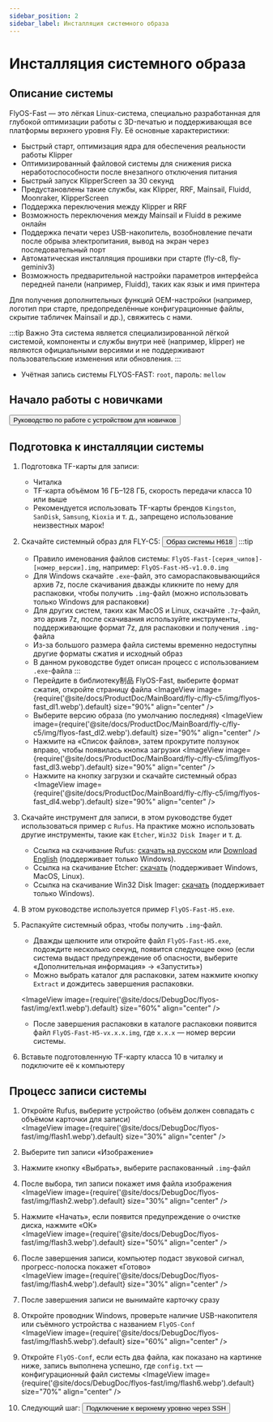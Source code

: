 ```yaml
---
sidebar_position: 2
sidebar_label: Инсталляция системного образа
---
```



# Инсталляция системного образа

## Описание системы
FlyOS-Fast — это лёгкая Linux-система, специально разработанная для глубокой оптимизации работы с 3D-печатью и поддерживающая все платформы верхнего уровня Fly. Её основные характеристики:

- Быстрый старт, оптимизация ядра для обеспечения реальности работы Klipper
- Оптимизированный файловой системы для снижения риска неработоспособности после внезапного отключения питания
- Быстрый запуск KlipperScreen за 30 секунд
- Предустановлены такие службы, как Klipper, RRF, Mainsail, Fluidd, Moonraker, KlipperScreen
- Поддержка переключения между Klipper и RRF
- Возможность переключения между Mainsail и Fluidd в режиме онлайн
- Поддержка печати через USB-накопитель, возобновление печати после обрыва электропитания, вывод на экран через последовательный порт
- Автоматическая инсталляция прошивки при старте (fly-c8, fly-geminiv3)
- Возможность предварительной настройки параметров интерфейса передней панели (например, Fluidd), таких как язык и имя принтера

Для получения дополнительных функций OEM-настройки (например, логотип при старте, предопределённые конфигурационные файлы, скрытие табличек Mainsail и др.), свяжитесь с нами.

:::tip Важно
Эта система является специализированной лёгкой системой, компоненты и службы внутри неё (например, klipper) не являются официальными версиями и не поддерживают пользовательские изменения или обновления.
:::


- Учётная запись системы FLYOS-FAST: `root`, пароль: `mellow`


## Начало работы с новичками

<Button variant="contained" disableElevation component="a" rel="noopener" href="/docs/DebugDoc/baodian/host/">Руководство по работе с устройством для новичков</Button>


## Подготовка к инсталляции системы

1. Подготовка TF-карты для записи:
    - Читалка
    - TF-карта объёмом 16 ГБ–128 ГБ, скорость передачи класса 10 или выше
    - Рекомендуется использовать TF-карты брендов `Kingston`, `SanDisk`, `Samsung`, `Kioxia` и т. д., запрещено использование неизвестных марок!

2. Скачайте системный образ для FLY-C5: <Button variant="contained" disableElevation component="a" rel="noopener" href="https://g-ofpa1390.coding.net/public-artifacts/3D-Printers/flyos-fast/packages">Образ системы H618</Button>
    :::tip
    - Правило именования файлов системы: `FlyOS-Fast-[серия_чипов]-[номер_версии].img`, например: `FlyOS-Fast-H5-v1.0.0.img`
    - Для Windows скачайте `.exe`-файл, это самораспаковывающийся архив 7z, после скачивания дважды кликните по нему для распаковки, чтобы получить `.img`-файл (можно использовать только Windows для распаковки)
    - Для других систем, таких как MacOS и Linux, скачайте `.7z`-файл, это архив 7z, после скачивания используйте инструменты, поддерживающие формат 7z, для распаковки и получения `.img`-файла
    - Из-за большого размера файла системы временно недоступны другие форматы сжатия и исходный образ
    - В данном руководстве будет описан процесс с использованием `.exe`-файла
    :::
    - Перейдите в библиотеку制品 FlyOS-Fast, выберите формат сжатия, откройте страницу файла
    <ImageView image={require('@site/docs/ProductDoc/MainBoard/fly-c/fly-c5/img/flyos-fast_dl1.webp').default} size="90%" align="center" />
    - Выберите версию образа (по умолчанию последняя)
    <ImageView image={require('@site/docs/ProductDoc/MainBoard/fly-c/fly-c5/img/flyos-fast_dl2.webp').default} size="90%" align="center" />
    - Нажмите на «Список файлов», затем прокрутите ползунок вправо, чтобы появилась кнопка загрузки
    <ImageView image={require('@site/docs/ProductDoc/MainBoard/fly-c/fly-c5/img/flyos-fast_dl3.webp').default} size="90%" align="center" />
    - Нажмите на кнопку загрузки и скачайте системный образ
    <ImageView image={require('@site/docs/ProductDoc/MainBoard/fly-c/fly-c5/img/flyos-fast_dl4.webp').default} size="90%" align="center" />


3. Скачайте инструмент для записи, в этом руководстве будет использоваться пример с `Rufus`. На практике можно использовать другие инструменты, такие как `Etcher`, `Win32 Disk Imager` и т. д.
    - Ссылка на скачивание Rufus: [скачать на русском](https://rufus.ie/zh/#download) или [Download English](https://rufus.ie/en/#download) (поддерживает только Windows).
    - Ссылка на скачивание Etcher: [скачать](https://etcher.balena.io/#download-etcher) (поддерживает Windows, MacOS, Linux).
    - Ссылка на скачивание Win32 Disk Imager: [скачать](https://sourceforge.net/projects/win32diskimager/) (поддерживает только Windows).

4. В этом руководстве используется пример `FlyOS-Fast-H5.exe`.

5. Распакуйте системный образ, чтобы получить `.img`-файл.
    - Дважды щелкните или откройте файл `FlyOS-Fast-H5.exe`, подождите несколько секунд, появится следующее окно (если система выдаст предупреждение об опасности, выберите «Дополнительная информация» -> «Запустить»)
    - Можно выбрать каталог для распаковки, затем нажмите кнопку `Extract` и дождитесь завершения распаковки.
    
    <ImageView image={require('@site/docs/DebugDoc/flyos-fast/img/ext1.webp').default} size="60%" align="center" />

    - После завершения распаковки в каталоге распаковки появится файл `FlyOS-Fast-H5-vx.x.x.img`, где `x.x.x` — номер версии системы.


6. Вставьте подготовленную TF-карту класса 10 в читалку и подключите её к компьютеру


## Процесс записи системы

1. Откройте Rufus, выберите устройство (объём должен совпадать с объёмом карточки для записи)  
    <ImageView image={require('@site/docs/DebugDoc/flyos-fast/img/flash1.webp').default} size="30%" align="center" />

2. Выберите тип записи «Изображение»

3. Нажмите кнопку «Выбрать», выберите распакованный `.img`-файл

4. После выбора, тип записи покажет имя файла изображения  
    <ImageView image={require('@site/docs/DebugDoc/flyos-fast/img/flash2.webp').default} size="30%" align="center" />
    
5. Нажмите «Начать», если появится предупреждение о очистке диска, нажмите «ОК»  
    <ImageView image={require('@site/docs/DebugDoc/flyos-fast/img/flash3.webp').default} size="50%" align="center" />

6. После завершения записи, компьютер подаст звуковой сигнал, прогресс-полоска покажет «Готово»  
    <ImageView image={require('@site/docs/DebugDoc/flyos-fast/img/flash4.webp').default} size="30%" align="center" />

7. После завершения записи не вынимайте карточку сразу

8. Откройте проводник Windows, проверьте наличие USB-накопителя или съёмного устройства с названием `FlyOS-Conf`  
    <ImageView image={require('@site/docs/DebugDoc/flyos-fast/img/flash5.webp').default} size="60%" align="center" />

9. Откройте `FlyOS-Conf`, если есть два файла, как показано на картинке ниже, запись выполнена успешно, где `config.txt` — конфигурационный файл системы
    <ImageView image={require('@site/docs/DebugDoc/flyos-fast/img/flash6.webp').default} size="70%" align="center" />
10. Следующий шаг: <Button variant="contained" disableElevation component="a" rel="noopener" href="/docs/ProductDoc/MainBoard/fly-c/fly-c5/ssh">Подключение к верхнему уровню через SSH</Button>
